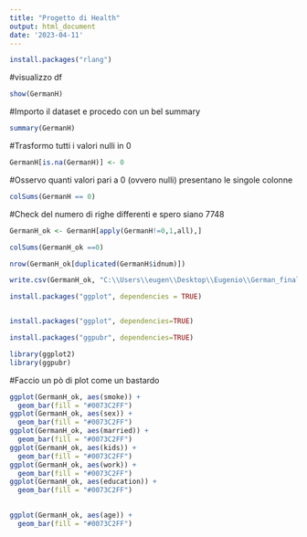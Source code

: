 ```yaml
---
title: "Progetto di Health"
output: html_document
date: '2023-04-11'
---
```


```r
install.packages("rlang")
```
#visualizzo df

```r
show(GermanH)
```


#Importo il dataset e procedo con un bel summary


```r
summary(GermanH)
```
#Trasformo tutti i valori nulli in 0

```r
GermanH[is.na(GermanH)] <- 0
```

#Osservo quanti valori pari a 0 (ovvero nulli) presentano le singole colonne

```r
colSums(GermanH == 0)
```
#Check del numero di righe differenti e spero siano 7748


```r
GermanH_ok <- GermanH[apply(GermanH!=0,1,all),]
```

```r
colSums(GermanH_ok ==0)
```


```r
nrow(GermanH_ok[duplicated(GermanH$idnum)])
```


```r
write.csv(GermanH_ok, "C:\\Users\\eugen\\Desktop\\Eugenio\\German_final.csv", row.names= FALSE)
```


```r
install.packages("ggplot", dependencies = TRUE)
```
```r

```


```r
install.packages("ggplot", dependencies=TRUE)
```


```r
install.packages("ggpubr", dependencies=TRUE)
```



```r
library(ggplot2)
library(ggpubr)
```

#Faccio un pò di plot come un bastardo

```r
ggplot(GermanH_ok, aes(smoke)) +
  geom_bar(fill = "#0073C2FF") 
ggplot(GermanH_ok, aes(sex)) +
  geom_bar(fill = "#0073C2FF") 
ggplot(GermanH_ok, aes(married)) +
  geom_bar(fill = "#0073C2FF") 
ggplot(GermanH_ok, aes(kids)) +
  geom_bar(fill = "#0073C2FF") 
ggplot(GermanH_ok, aes(work)) +
  geom_bar(fill = "#0073C2FF") 
ggplot(GermanH_ok, aes(education)) +
  geom_bar(fill = "#0073C2FF") 
 
```
```r
ggplot(GermanH_ok, aes(age)) +
  geom_bar(fill = "#0073C2FF")
```

